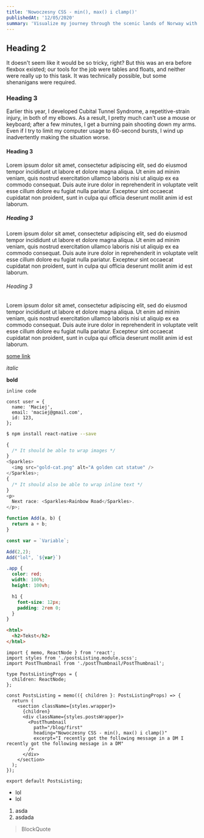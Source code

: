 ```yaml
---
title: 'Nowoczesny CSS - min(), max() i clamp()'
publishedAt: '12/05/2020'
summary: 'Visualize my journey through the scenic lands of Norway with rich, stunning pictures and daily travel logs.'
---
```


## Heading 2

It doesn't seem like it would be so tricky, right? But this was an era before flexbox existed; our tools for the job were tables and floats, and neither were really up to this task. It was technically possible, but some shenanigans were required.

### Heading 3

Earlier this year, I developed Cubital Tunnel Syndrome, a repetitive-strain injury, in both of my elbows. As a result, I pretty much can't use a mouse or keyboard; after a few minutes, I get a burning pain shooting down my arms. Even if I try to limit my computer usage to 60-second bursts, I wind up inadvertently making the situation worse.

#### Heading 3

Lorem ipsum dolor sit amet, consectetur adipiscing elit, sed do eiusmod tempor incididunt ut labore et dolore magna aliqua. Ut enim ad minim veniam, quis nostrud exercitation ullamco laboris nisi ut aliquip ex ea commodo consequat. Duis aute irure dolor in reprehenderit in voluptate velit esse cillum dolore eu fugiat nulla pariatur. Excepteur sint occaecat cupidatat non proident, sunt in culpa qui officia deserunt mollit anim id est laborum.

##### Heading 3

Lorem ipsum dolor sit amet, consectetur adipiscing elit, sed do eiusmod tempor incididunt ut labore et dolore magna aliqua. Ut enim ad minim veniam, quis nostrud exercitation ullamco laboris nisi ut aliquip ex ea commodo consequat. Duis aute irure dolor in reprehenderit in voluptate velit esse cillum dolore eu fugiat nulla pariatur. Excepteur sint occaecat cupidatat non proident, sunt in culpa qui officia deserunt mollit anim id est laborum.

###### Heading 3

Lorem ipsum dolor sit amet, consectetur adipiscing elit, sed do eiusmod tempor incididunt ut labore et dolore magna aliqua. Ut enim ad minim veniam, quis nostrud exercitation ullamco laboris nisi ut aliquip ex ea commodo consequat. Duis aute irure dolor in reprehenderit in voluptate velit esse cillum dolore eu fugiat nulla pariatur. Excepteur sint occaecat cupidatat non proident, sunt in culpa qui officia deserunt mollit anim id est laborum.

[some link]('http://google.com')

_italic_

**bold**

`inline code`

```js{1-3}
const user = {
  name: 'Maciej',
  email: 'maciej@gmail.com',
  id: 123,
};
```

```bash
$ npm install react-native --save
```

```jsx:App.js
{
  /* It should be able to wrap images */
}
<Sparkles>
  <img src="gold-cat.png" alt="A golden cat statue" />
</Sparkles>;
{
  /* It should also be able to wrap inline text */
}
<p>
  Next race: <Sparkles>Rainbow Road</Sparkles>.
</p>;

function Add(a, b) {
  return a + b;
}

const var = `Variable`;

Add(2,2);
Add("lol", `${var}`)
```

```scss
.app {
  color: red;
  width: 100%;
  height: 100vh;

  h1 {
    font-size: 12px;
    padding: 2rem 0;
  }
}
```

```html
<html>
  <h2>Tekst</h2>
</html>
```

```tsx{10-17}
import { memo, ReactNode } from 'react';
import styles from './postsListing.module.scss';
import PostThumbnail from './postThumbnail/PostThumbnail';

type PostsListingProps = {
  children: ReactNode;
};

const PostsListing = memo(({ children }: PostsListingProps) => {
  return (
    <section className={styles.wrapper}>
      {children}
      <div className={styles.postsWrapper}>
        <PostThumbnail
          path="/blog/first"
          heading="Nowoczesny CSS - min(), max() i clamp()"
          excerpt="I recently got the following message in a DM I recently got the following message in a DM"
        />
      </div>
    </section>
  );
});

export default PostsListing;
```

- lol
- lol

1. asda
2. asdada

> BlockQuote
